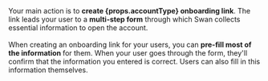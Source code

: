 <div>
  Your main action is to <b>create {props.accountType} onboarding link</b>. The
  link leads your user to a <b>multi-step form</b> through which Swan collects
  essential information to open the account.
  <br />
  <br />
  When creating an onboarding link for your users, you can <b>
    pre-fill most of the information
  </b> for them. When your user goes through the form, they'll confirm that the information
  you entered is correct. Users can also fill in this information themselves.
  <br />
  <br />
</div>
